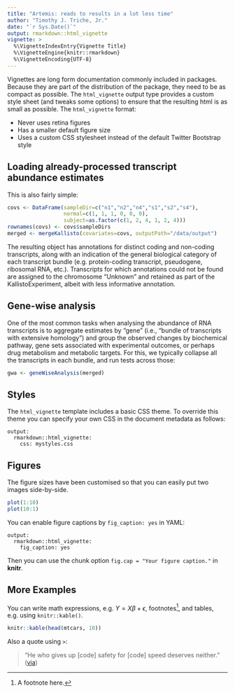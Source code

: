 ```yaml
---
title: "Artemis: reads to results in a lot less time"
author: "Timothy J. Triche, Jr."
date: "`r Sys.Date()`"
output: rmarkdown::html_vignette
vignette: >
  %\VignetteIndexEntry{Vignette Title}
  %\VignetteEngine{knitr::rmarkdown}
  %\VignetteEncoding{UTF-8}
---
```


Vignettes are long form documentation commonly included in packages. Because they are part of the distribution of the package, they need to be as compact as possible. The `html_vignette` output type provides a custom style sheet (and tweaks some options) to ensure that the resulting html is as small as possible. The `html_vignette` format:

- Never uses retina figures
- Has a smaller default figure size
- Uses a custom CSS stylesheet instead of the default Twitter Bootstrap style

## Loading already-processed transcript abundance estimates

This is also fairly simple:

```R
covs <- DataFrame(sampleDir=c("n1","n2","n4","s1","s2","s4"),
                  normal=c(1, 1, 1, 0, 0, 0),
                  subject=as.factor(c(1, 2, 4, 1, 2, 4)))
rownames(covs) <- covs$sampleDirs
merged <- mergeKallisto(covariates=covs, outputPath="/data/output")
```

The resulting object has annotations for distinct coding and non-coding transcripts,
along with an indication of the general biological category of each transcript bundle
(e.g. protein-coding transcript, pseudogene, ribosomal RNA, etc.).  Transcripts for 
which annotations could not be found are assigned to the chromosome "Unknown" and 
retained as part of the KallistoExperiment, albeit with less informative annotation.


## Gene-wise analysis

One of the most common tasks when analysing the abundance of RNA transcripts is to 
aggregate estimates by "gene" (i.e., "bundle of transcripts with extensive homology")
and group the observed changes by biochemical pathway, gene sets associated with 
experimental outcomes, or perhaps drug metabolism and metabolic targets.  For this,
we typically collapse all the transcripts in each bundle, and run tests across those:

```R
gwa <- geneWiseAnalysis(merged)
```


## Styles

The `html_vignette` template includes a basic CSS theme. To override this theme you can specify your own CSS in the document metadata as follows:

    output: 
      rmarkdown::html_vignette:
        css: mystyles.css

## Figures

The figure sizes have been customised so that you can easily put two images side-by-side. 

```r
plot(1:10)
plot(10:1)
```

You can enable figure captions by `fig_caption: yes` in YAML:

    output:
      rmarkdown::html_vignette:
        fig_caption: yes

Then you can use the chunk option `fig.cap = "Your figure caption."` in **knitr**.

## More Examples

You can write math expressions, e.g. $Y = X\beta + \epsilon$, footnotes^[A footnote here.], and tables, e.g. using `knitr::kable()`.

```r
knitr::kable(head(mtcars, 10))
```

Also a quote using `>`:

> "He who gives up [code] safety for [code] speed deserves neither."
([via](https://twitter.com/hadleywickham/status/504368538874703872))
